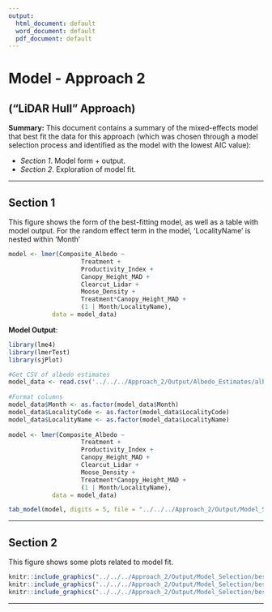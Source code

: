 ```yaml
---
output:
  html_document: default
  word_document: default
  pdf_document: default
---
```


# Model - Approach 2
## ("LiDAR Hull" Approach)

**Summary:**
This document contains a summary of the mixed-effects model that best fit the data for this approach (which was chosen through a model selection process and identified as the model with the lowest AIC value):

* *Section 1*. Model form + output.
* *Section 2*. Exploration of model fit.

***

## Section 1
This figure shows the form of the best-fitting model, as well as a table with model output. For the random effect term in the model, 'LocalityName' is nested within 'Month'
  
```r
model <- lmer(Composite_Albedo ~
                    Treatment + 
                    Productivity_Index +
                    Canopy_Height_MAD +
                    Clearcut_Lidar +
                    Moose_Density +
                    Treatment*Canopy_Height_MAD +
                    (1 | Month/LocalityName),
            data = model_data)

```

**Model Output**:

```r

library(lme4)
library(lmerTest)
library(sjPlot)

#Get CSV of albedo estimates
model_data <- read.csv('../../../Approach_2/Output/Albedo_Estimates/albedo_estimates_approach_2.csv', header = TRUE)
                
#Format columns
model_data$Month <- as.factor(model_data$Month)
model_data$LocalityCode <- as.factor(model_data$LocalityCode)
model_data$LocalityName <- as.factor(model_data$LocalityName)
                
model <- lmer(Composite_Albedo ~
                    Treatment + 
                    Productivity_Index +
                    Canopy_Height_MAD +
                    Clearcut_Lidar +
                    Moose_Density +
                    Treatment*Canopy_Height_MAD +
                    (1 | Month/LocalityName),
            data = model_data)

tab_model(model, digits = 5, file = "../../../Approach_2/Output/Model_Selection/model_approach_2.html")

```


***

\pagebreak

## Section 2
This figure shows some plots related to model fit.

```r

knitr::include_graphics("../../../Approach_2/Output/Model_Selection/best_model_fitted_actual_approach_2.png")
knitr::include_graphics("../../../Approach_2/Output/Model_Selection/best_model_residuals_hist_approach_2.png")
knitr::include_graphics("../../../Approach_2/Output/Model_Selection/best_model_residuals_approach_2.png")


```

***
